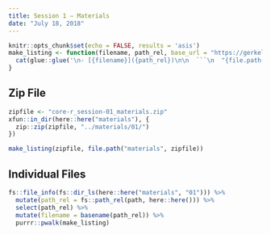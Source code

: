 ```yaml
---
title: Session 1 — Materials
date: "July 18, 2018"
---
```


```r
knitr::opts_chunk$set(echo = FALSE, results = 'asis')
make_listing <- function(filename, path_rel, base_url = "https://gerkelab.github.io") {
  cat(glue::glue('\n- [{filename}]({path_rel})\n\n  ```\n  "{file.path(base_url, path_rel)}"\n  ```\n\n'))
}
```

## Zip File

```r
zipfile <- "core-r_session-01_materials.zip"
xfun::in_dir(here::here("materials"), {
  zip::zip(zipfile, "../materials/01/")
})

make_listing(zipfile, file.path("materials", zipfile))
```

## Individual Files

```r
fs::file_info(fs::dir_ls(here::here("materials", "01"))) %>% 
  mutate(path_rel = fs::path_rel(path, here::here())) %>% 
  select(path_rel) %>% 
  mutate(filename = basename(path_rel)) %>% 
  purrr::pwalk(make_listing)
```
